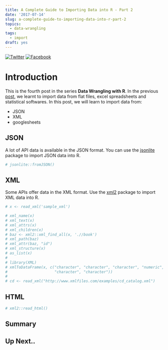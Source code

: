 ```yaml
---
title: A Complete Guide to Importing Data into R - Part 2
date: '2017-07-14'
slug: a-complete-guide-to-importing-data-into-r-part-2
topics:
  - data-wrangling
tags:
  - import
draft: yes
---
```


[![Twitter](http://i.imgur.com/tXSoThF.png)](https://twitter.com/login?redirect_after_login=%2Fhome%3Fstatus)
[![Facebook](http://i.imgur.com/P3YfQoD.png)](https://www.facebook.com/sharer/sharer.php?u=)

# Introduction

This is the fourth post in the series **Data Wrangling with R**. In the previous [post](https://rsquaredacademy.github.io/blog/post/a-complete-guide-to-importing-data-into-r/), we learnt to import data from flat files, excel spreadsheets and statistical softwares. In this post, we will learn to import data from:

- JSON
- XML
- googlesheets

## JSON

A lot of API data is available in the JSON format. You can use the [jsonlite](https://cran.r-project.org/package=jsonlite) package to import JSON data into R.

```r
# jsonlite::fromJSON()
```

## XML

Some APIs offer data in the XML format. Use the [xml2](https://cran.r-project.org/package=xml2) package to import XML data into R.

```r
# x <- read_xml('sample_xml')

# xml_name(x)
# xml_text(x)
# xml_attrs(x)
# xml_children(x)
# baz <- xml2::xml_find_all(x, './/book')
# xml_path(baz)
# xml_attr(baz, "id")
# xml_structure(x)
# as_list(x)
# 
# library(XML)
# xmlToDataFrame(x, c("character", "character", "character", "numeric", 
#                     "character", "character"))
# 
# cd <- read_xml("http://www.xmlfiles.com/examples/cd_catalog.xml")
```

## HTML

```r
# xml2::read_html()
```
## Summary

## Up Next..